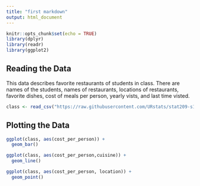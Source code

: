 ---
title: "first markdown"
output: html_document
---

```{r setup, include=FALSE}
knitr::opts_chunk$set(echo = TRUE)
library(dplyr)
library(readr)
library(ggplot2)
```

## Reading the Data


This data describes favorite restaurants of students in class. There are names of the students, names of restaurants, locations of restaurants, favorite dishes, cost of meals per person, yearly vists, and last time visted.
 
```{r}
class <- read_csv("https://raw.githubusercontent.com/URstats/stat209-s18-Llooney33/master/restaurants.csv")

```
 
 
 
## Plotting the Data

```{r}
ggplot(class, aes(cost_per_person)) +
  geom_bar()

ggplot(class, aes(cost_per_person,cuisine)) +
  geom_line()

ggplot(class, aes(cost_per_person, location)) +
  geom_point()
```